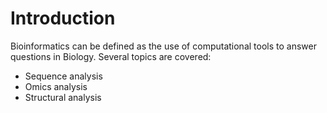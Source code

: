 # Introduction {#intro}

Bioinformatics can be defined as the use of computational tools to answer questions in Biology. Several topics are covered:

* Sequence analysis
* Omics analysis
* Structural analysis

